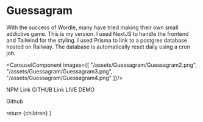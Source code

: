 
# Guessagram

With the success of Wordle, many have tried making their own small addictive game. This is my version. I used NextJS to handle the frontend and Tailwind for the styling. I used Prisma to link to a postgres database hosted on Railway. The database is automatically reset daily using a cron job.

<CarouselComponent images={[
  "/assets/Guessagram/Guessagram2.png",
  "/assets/Guessagram/Guessagram3.png",
  "/assets/Guessagram/Guessagram4.png"
]}/>

NPM Link
GITHUB Link
LIVE DEMO

<Link
  download
  target="_blank"
  rel="noopener noreferrer"
  aria-label="Install Calm Moments for Raycast."
  href='#'
>
  Github
</Link>

  return <MdxLayout>
    {children}</MdxLayout>
}
